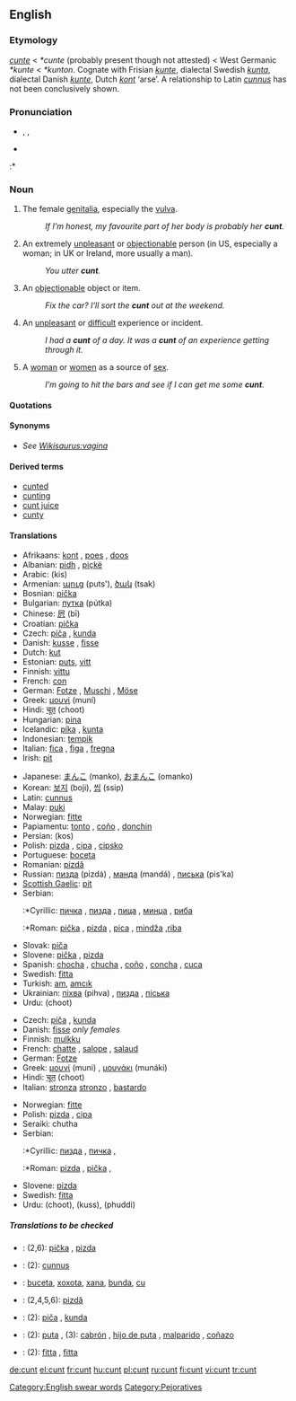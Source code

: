 {{wikipedia}}
==English==

===Etymology===
{{ME.}} ''[[cunte]]'' < {{OE.}} ''*cunte'' (probably present though not attested) < West Germanic ''*kunte'' < {{Ger.}} ''*kunton''. Cognate with Frisian ''[[kunte]]'', dialectal Swedish ''[[kunta]]'', dialectal Danish ''[[kunte]]'', Dutch ''[[kont]]'' ‘arse’. A relationship to Latin ''[[cunnus]]'' has not been conclusively shown.

===Pronunciation===
*{{AHD|kŭnt}}, {{IPA|/kʌnt/}}, {{SAMPA|/kVnt/}}
*{{audio|cunt.ogg|audio}}
:*{{rhymes|ʌnt}}

===Noun===
{{en-noun|s|-}}

# {{context|UK|US|vulgar|slang|countable}} The female [[genitalia]], especially the [[vulva]].
#: ''If I’m honest, my favourite part of her body is probably her '''cunt'''.''
# {{context|UK|US|offensive|slang|countable}} An extremely [[unpleasant]] or [[objectionable]] person (in US, especially a woman; in UK or Ireland, more usually a man).
#: ''You utter '''cunt'''.''
# {{context|UK|vulgar|slang|countable}} An [[objectionable]] object or item.
#: ''Fix the car?  I’ll sort the '''cunt''' out at the weekend.''
# {{context|UK|US|vulgar|slang}} An [[unpleasant]] or [[difficult]] experience or incident.
#: ''I had a '''cunt''' of a day.''  ''It was a '''cunt''' of an experience getting through it.''
# {{context|vulgar|slang|countable|and|uncountable}} A [[woman]] or [[women]] as a source of [[sex]].
#: ''I’m going to hit the bars and see if I can get me some '''cunt'''.''

====Quotations====
{{seeCites}}

====Synonyms====
*''See [[Wikisaurus:vagina]]''

====Derived terms====
*[[cunted]]
*[[cunting]]
*[[cunt juice]]
*[[cunty]]

====Translations====
{{trans-top|genitalia}}
*Afrikaans: [[kont]] {{f}}, [[poes]] {{f}}, [[doos]] {{f}}
*Albanian: [[pidh]] {{m}}, [[piçkë]] {{f}}
*Arabic: {{ARchar|[[كس|كِس]]}} (kis)
*Armenian: [[պուց]] (puts'), [[ծակ]] (tsak)
*Bosnian: [[pička]] {{f}}
*Bulgarian: [[путка]] (pútka) {{f}}
*Chinese: [[屄]] (bī)
*Croatian: [[pička]] {{f}}
*Czech: [[píča]] {{f}}, [[kunda]] {{f}}
*Danish: [[kusse]] {{c}}, [[fisse]] {{c}}
*Dutch: [[kut]] {{f}}
*Estonian: [[puts]], [[vitt]]
*Finnish: [[vittu]]
*French: [[con#French|con]] {{m}}
*German: [[Fotze]] {{f}}, [[Muschi]] {{f}}, [[Möse]] {{f}}
*Greek: [[μουνί]] (muní) {{n}}
*Hindi: [[चूत]] (choot)
*Hungarian: [[pina]]
*Icelandic: [[píka]] {{f}}, [[kunta]] {{f}}
*Indonesian: [[tempik]]
*Italian: [[fica]] {{f}}, [[figa]] {{f}}, [[fregna]] {{f}}
*Irish: [[pit#Irish|pit]] {{f}}
{{trans-mid}}
*Japanese: [[まんこ]] (manko), [[おまんこ]] (omanko)
*Korean: [[보지]] (boji), [[씹]] (ssip)
*Latin: [[cunnus]] {{m}}
*Malay: [[puki]]
*Norwegian: [[fitte]] {{f}}
*Papiamentu: [[tonto]] {{f}}, [[coño]] {{m}}, [[donchin]] {{f}}
*Persian: {{FAchar|[[کس]]}} (kos)
*Polish: [[pizda]] {{f}}, [[cipa]] {{f}}, [[cipsko]] {{n}}
*Portuguese: [[boceta]]
*Romanian: [[pizdă]] {{f}}
*Russian: [[пизда]] (pizdá) {{f}}, [[манда]] (mandá) {{f}}, [[писька]] (pis'ka) {{f}}
*[[Scottish Gaelic]]: [[pit#Scottish Gaelic|pit]] {{f}}
*Serbian:
*:*Cyrillic: [[пичка]] {{f}}, [[пизда]] {{f}}, [[пица]] {{f}}, [[минџа]] {{f}}, [[риба]] {{f}}
*:*Roman: [[pička]] {{f}}, [[pizda]] {{f}}, [[pica]] {{f}}, [[mindža]] {{f}},[[riba]] {{f}}
*Slovak: [[piča]] {{f}}
*Slovene: [[pička]] {{f}}, [[pizda]] {{f}}
*Spanish: [[chocha]] {{f}}, [[chucha]] {{f}}, [[coño]] {{m}}, [[concha]] {{f}}, [[cuca]] {{f}}
*Swedish: [[fitta]] {{c}}
*Turkish: [[am#Turkish|am]], [[amcık]]
*Ukrainian: [[піхва]] (pihva) {{f}}, [[пизда]] {{f}}, [[піська]]
*Urdu: {{URchar|[[چوت]]}} (choot)
{{trans-bottom}}

{{trans-top|unpleasant or objectionable person}}
*Czech: [[píča]] {{f}}, [[kunda]] {{f}}
*Danish: [[fisse]] {{c}} ''only females''
*Finnish: [[mulkku]]
*French: [[chatte]] {{f}}, [[salope]] {{f}}, [[salaud]] {{m}}
*German: [[Fotze]] {{n}}
*Greek: [[μουνί]] (muni) {{n}}, [[μουνάκι]] (munáki) {{n}}
*Hindi: [[चूत]] (choot)
*Italian: [[stronza]] {{f}} [[stronzo]] {{m}}, [[bastardo]] {{m}}
{{trans-mid}}
*Norwegian: [[fitte]] {{f}}
*Polish: [[pizda]] {{f}}, [[cipa]] {{f}}
*Seraiki: chutha
*Serbian:
*:*Cyrillic: [[пизда]] {{f}}, [[пичка]] {{f}},
*:*Roman: [[pizda]] {{f}}, [[pička]] {{f}},
*Slovene: [[pizda]] {{f}}
*Swedish: [[fitta]] {{c}}
*Urdu: {{URchar|[[چوت]]}} (choot), {{URchar|[[کس]]}} (kuss), {{URchar|[[پھدی]]}} (phuddi)
{{trans-bottom}}

=====Translations to be checked=====
{{checktrans}}

*{{ttbc|Croatian}}: (2,6): [[pička]] {{f}}, [[pizda]] {{f}}
*{{ttbc|Latin}}: (2): [[cunnus]] {{m}}
*{{ttbc|Portuguese}}: [[buceta]], [[xoxota]], [[xana]], [[bunda]], [[cu]]
*{{ttbc|Romanian}}: (2,4,5,6): [[pizdă]] {{f}}
*{{ttbc|Slovak}}: (2): [[piča]] {{f}}, [[kunda]] {{f}}
*{{ttbc|Spanish}}: (2): [[puta]] {{f}}, (3): [[cabrón]] {{m}}, [[hijo de puta]] {{m}}, [[malparido]] {{m}}, [[coñazo]] {{m}}
*{{ttbc|Slovak}}: (2): [[fitta]] {{m}}, [[fitta]] {{f}}

[[Category:English swear words]]
[[Category:Pejoratives]]

[[de:cunt]]
[[el:cunt]]
[[fr:cunt]]
[[hu:cunt]]
[[pl:cunt]]
[[ru:cunt]]
[[fi:cunt]]
[[vi:cunt]]
[[tr:cunt]]